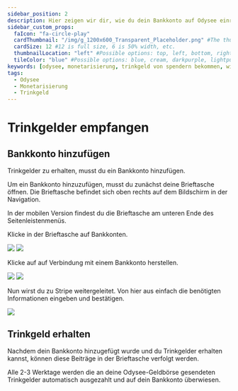 ---
sidebar_position: 2
description: Hier zeigen wir dir, wie du dein Bankkonto auf Odysee einrichtest, um Trinkgeld von anderen Nutzern zu erhalten. 
sidebar_custom_props:
  faIcon: "fa-circle-play"
  cardThumbnail: "/img/g_1200x600_Transparent_Placeholder.png" #The thumbnail on the category card.
  cardSize: 12 #12 is full size, 6 is 50% width, etc.
  thumbnailLocation: "left" #Possible options: top, left, bottom, right, none
  tileColor: "blue" #Possible options: blue, cream, darkpurple, lightpurple, mauve, orange, pink, none
keywords: [odysee, monetarisierung, trinkgeld von spendern bekommen, wie füge ich mein bankkonto hinzu, wie richte ich odysee für spenden ein, odysee trinkgeld einrichten, odysee geld unterstützung einrichten, odysee für stream donation einrichten, donations auf odysee einrichten, odysee trinkgeld einstellen]
tags:
  - Odysee
  - Monetarisierung
  - Trinkgeld
---

# Trinkgelder empfangen

## Bankkonto hinzufügen

Trinkgelder zu erhalten, musst du ein Bankkonto hinzufügen.

Um ein Bankkonto hinzuzufügen, musst du zunächst deine Brieftasche öffnen. Die <PrimaryOdyseeButton url="https://odysee.com/$/wallet"><OdyseeIcon type="credits"/> Brieftasche</PrimaryOdyseeButton> befindet sich oben rechts auf dem Bildschirm in der Navigation.

In der mobilen Version findest du die Brieftasche am unteren Ende des Seitenleistenmenüs.

Klicke in der Brieftasche auf <OdyseeButton url="https://odysee.com/$/settings/tip_account"><OdyseeIcon type="cogwheel"/> Bankkonten</OdyseeButton>.

<Image src="/img/de/wallet_screen_bank_account_arrow_desktop_light.png#light" />
<Image src="/img/de/wallet_screen_bank_account_arrow_desktop_dark.png#dark" />

Klicke auf auf <PrimaryOdyseeButton>Verbindung mit einem Bankkonto herstellen</PrimaryOdyseeButton>.

<Image src="/img/de/connect_bank_account_screen_light.png#light" />
<Image src="/img/de/connect_bank_account_screen_dark.png#dark" />

Nun wirst du zu Stripe weitergeleitet. Von hier aus einfach die benötigten Informationen eingeben und bestätigen.

<Image src="/img/de/stripe_accept_payment_connect_screen.png" />

## Trinkgeld erhalten

Nachdem dein Bankkonto hinzugefügt wurde und du Trinkgelder erhalten kannst, können diese Beiträge in der Brieftasche verfolgt werden.

Alle 2-3 Werktage werden die an deine Odysee-Geldbörse gesendeten Trinkgelder automatisch ausgezahlt und auf dein Bankkonto überwiesen.
